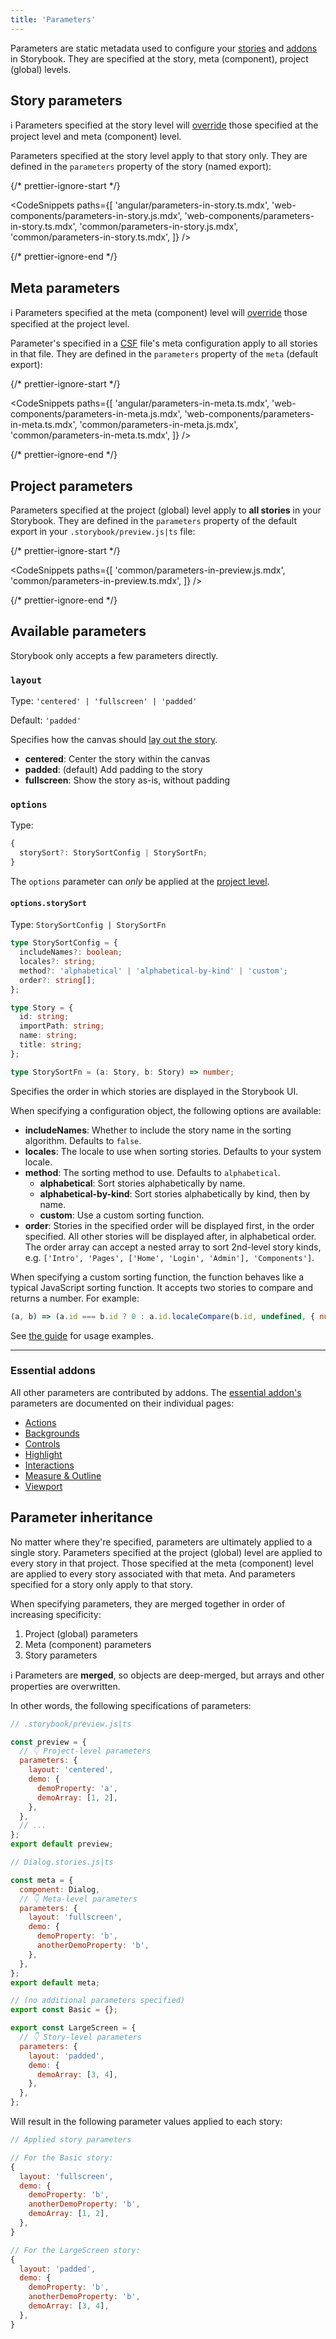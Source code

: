 ```yaml
---
title: 'Parameters'
---
```


Parameters are static metadata used to configure your [stories](../get-started/whats-a-story.md) and [addons](../addons/introduction.md) in Storybook. They are specified at the story, meta (component), project (global) levels.

## Story parameters

<div class="aside">

ℹ️ Parameters specified at the story level will [override](#parameter-inheritance) those specified at the project level and meta (component) level.

</div>

Parameters specified at the story level apply to that story only. They are defined in the `parameters` property of the story (named export):

{/* prettier-ignore-start */}

<CodeSnippets
  paths={[
    'angular/parameters-in-story.ts.mdx',
    'web-components/parameters-in-story.js.mdx',
    'web-components/parameters-in-story.ts.mdx',
    'common/parameters-in-story.js.mdx',
    'common/parameters-in-story.ts.mdx',
  ]}
/>

{/* prettier-ignore-end */}

## Meta parameters

<div class="aside">

ℹ️ Parameters specified at the meta (component) level will [override](#parameter-inheritance) those specified at the project level.

</div>

Parameter's specified in a [CSF](../writing-stories/introduction.md#component-story-format-csf) file's meta configuration apply to all stories in that file. They are defined in the `parameters` property of the `meta` (default export):

{/* prettier-ignore-start */}

<CodeSnippets
  paths={[
    'angular/parameters-in-meta.ts.mdx',
    'web-components/parameters-in-meta.js.mdx',
    'web-components/parameters-in-meta.ts.mdx',
    'common/parameters-in-meta.js.mdx',
    'common/parameters-in-meta.ts.mdx',
  ]}
/>

{/* prettier-ignore-end */}

## Project parameters

Parameters specified at the project (global) level apply to **all stories** in your Storybook. They are defined in the `parameters` property of the default export in your `.storybook/preview.js|ts` file:

{/* prettier-ignore-start */}

<CodeSnippets
  paths={[
   'common/parameters-in-preview.js.mdx',
   'common/parameters-in-preview.ts.mdx',
  ]}
/>

{/* prettier-ignore-end */}

## Available parameters

Storybook only accepts a few parameters directly.

### `layout`

Type: `'centered' | 'fullscreen' | 'padded'`

Default: `'padded'`

Specifies how the canvas should [lay out the story](../configure/story-layout.md).

- **centered**: Center the story within the canvas
- **padded**: (default) Add padding to the story
- **fullscreen**: Show the story as-is, without padding

### `options`

Type:

```ts
{
  storySort?: StorySortConfig | StorySortFn;
}
```

<Callout variant="warning">

The `options` parameter can _only_ be applied at the [project level](#project-parameters).

</Callout>

#### `options.storySort`

Type: `StorySortConfig | StorySortFn`

```ts
type StorySortConfig = {
  includeNames?: boolean;
  locales?: string;
  method?: 'alphabetical' | 'alphabetical-by-kind' | 'custom';
  order?: string[];
};

type Story = {
  id: string;
  importPath: string;
  name: string;
  title: string;
};

type StorySortFn = (a: Story, b: Story) => number;
```

Specifies the order in which stories are displayed in the Storybook UI.

When specifying a configuration object, the following options are available:

- **includeNames**: Whether to include the story name in the sorting algorithm. Defaults to `false`.
- **locales**: The locale to use when sorting stories. Defaults to your system locale.
- **method**: The sorting method to use. Defaults to `alphabetical`.
  - **alphabetical**: Sort stories alphabetically by name.
  - **alphabetical-by-kind**: Sort stories alphabetically by kind, then by name.
  - **custom**: Use a custom sorting function.
- **order**: Stories in the specified order will be displayed first, in the order specified. All other stories will be displayed after, in alphabetical order. The order array can accept a nested array to sort 2nd-level story kinds, e.g. `['Intro', 'Pages', ['Home', 'Login', 'Admin'], 'Components']`.

When specifying a custom sorting function, the function behaves like a typical JavaScript sorting function. It accepts two stories to compare and returns a number. For example:

```js
(a, b) => (a.id === b.id ? 0 : a.id.localeCompare(b.id, undefined, { numeric: true }));
```

See [the guide](../writing-stories/naming-components-and-hierarchy/#sorting-stories) for usage examples.

---

### Essential addons

All other parameters are contributed by addons. The [essential addon's](../addons/essentials.md) parameters are documented on their individual pages:

- [Actions](../essentials/actions.md#parameters)
- [Backgrounds](../essentials/backgrounds.md#parameters)
- [Controls](../essentials/controls.md#parameters)
- [Highlight](../essentials/highlight.md#parameters)
- [Interactions](../essentials/interactions.md#parameters)
- [Measure & Outline](../essentials/measure-and-outline.md#parameters)
- [Viewport](../essentials/viewport.md#parameters)

## Parameter inheritance

No matter where they're specified, parameters are ultimately applied to a single story. Parameters specified at the project (global) level are applied to every story in that project. Those specified at the meta (component) level are applied to every story associated with that meta. And parameters specified for a story only apply to that story.

When specifying parameters, they are merged together in order of increasing specificity:

1. Project (global) parameters
2. Meta (component) parameters
3. Story parameters

<div class="aside">

ℹ️ Parameters are **merged**, so objects are deep-merged, but arrays and other properties are overwritten.

</div>

In other words, the following specifications of parameters:

```js
// .storybook/preview.js|ts

const preview = {
  // 👇 Project-level parameters
  parameters: {
    layout: 'centered',
    demo: {
      demoProperty: 'a',
      demoArray: [1, 2],
    },
  },
  // ...
};
export default preview;
```

```js
// Dialog.stories.js|ts

const meta = {
  component: Dialog,
  // 👇 Meta-level parameters
  parameters: {
    layout: 'fullscreen',
    demo: {
      demoProperty: 'b',
      anotherDemoProperty: 'b',
    },
  },
};
export default meta;

// (no additional parameters specified)
export const Basic = {};

export const LargeScreen = {
  // 👇 Story-level parameters
  parameters: {
    layout: 'padded',
    demo: {
      demoArray: [3, 4],
    },
  },
};
```

Will result in the following parameter values applied to each story:

```js
// Applied story parameters

// For the Basic story:
{
  layout: 'fullscreen',
  demo: {
    demoProperty: 'b',
    anotherDemoProperty: 'b',
    demoArray: [1, 2],
  },
}

// For the LargeScreen story:
{
  layout: 'padded',
  demo: {
    demoProperty: 'b',
    anotherDemoProperty: 'b',
    demoArray: [3, 4],
  },
}
```
